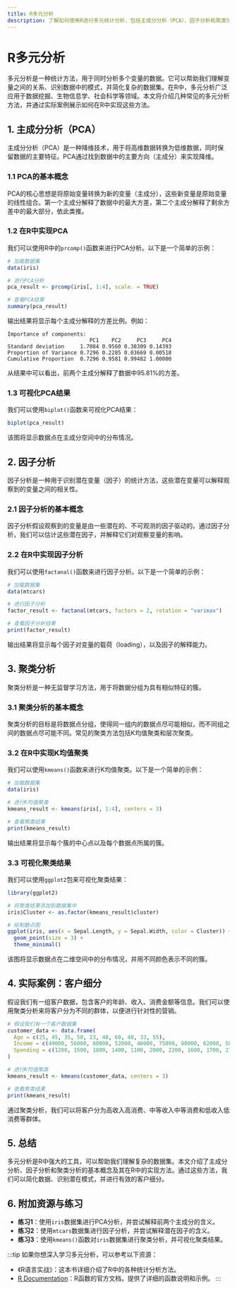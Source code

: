 ```yaml
---
title: R多元分析
description: 了解如何使用R进行多元统计分析，包括主成分分析（PCA）、因子分析和聚类分析等方法的介绍与实现。
---
```


# R多元分析

多元分析是一种统计方法，用于同时分析多个变量的数据。它可以帮助我们理解变量之间的关系、识别数据中的模式，并简化复杂的数据集。在R中，多元分析广泛应用于数据挖掘、生物信息学、社会科学等领域。本文将介绍几种常见的多元分析方法，并通过实际案例展示如何在R中实现这些方法。

## 1. 主成分分析（PCA）

主成分分析（PCA）是一种降维技术，用于将高维数据转换为低维数据，同时保留数据的主要特征。PCA通过找到数据中的主要方向（主成分）来实现降维。

### 1.1 PCA的基本概念

PCA的核心思想是将原始变量转换为新的变量（主成分），这些新变量是原始变量的线性组合。第一个主成分解释了数据中的最大方差，第二个主成分解释了剩余方差中的最大部分，依此类推。

### 1.2 在R中实现PCA

我们可以使用R中的`prcomp()`函数来进行PCA分析。以下是一个简单的示例：

```r
# 加载数据集
data(iris)

# 进行PCA分析
pca_result <- prcomp(iris[, 1:4], scale. = TRUE)

# 查看PCA结果
summary(pca_result)
```

输出结果将显示每个主成分解释的方差比例。例如：

```
Importance of components:
                          PC1    PC2     PC3     PC4
Standard deviation     1.7084 0.9560 0.38309 0.14393
Proportion of Variance 0.7296 0.2285 0.03669 0.00518
Cumulative Proportion  0.7296 0.9581 0.99482 1.00000
```

从结果中可以看出，前两个主成分解释了数据中95.81%的方差。

### 1.3 可视化PCA结果

我们可以使用`biplot()`函数来可视化PCA结果：

```r
biplot(pca_result)
```

该图将显示数据点在主成分空间中的分布情况。

## 2. 因子分析

因子分析是一种用于识别潜在变量（因子）的统计方法，这些潜在变量可以解释观察到的变量之间的相关性。

### 2.1 因子分析的基本概念

因子分析假设观察到的变量是由一些潜在的、不可观测的因子驱动的。通过因子分析，我们可以估计这些潜在因子，并解释它们对观察变量的影响。

### 2.2 在R中实现因子分析

我们可以使用`factanal()`函数来进行因子分析。以下是一个简单的示例：

```r
# 加载数据集
data(mtcars)

# 进行因子分析
factor_result <- factanal(mtcars, factors = 2, rotation = "varimax")

# 查看因子分析结果
print(factor_result)
```

输出结果将显示每个因子对变量的载荷（loading），以及因子的解释能力。

## 3. 聚类分析

聚类分析是一种无监督学习方法，用于将数据分组为具有相似特征的簇。

### 3.1 聚类分析的基本概念

聚类分析的目标是将数据点分组，使得同一组内的数据点尽可能相似，而不同组之间的数据点尽可能不同。常见的聚类方法包括K均值聚类和层次聚类。

### 3.2 在R中实现K均值聚类

我们可以使用`kmeans()`函数来进行K均值聚类。以下是一个简单的示例：

```r
# 加载数据集
data(iris)

# 进行K均值聚类
kmeans_result <- kmeans(iris[, 1:4], centers = 3)

# 查看聚类结果
print(kmeans_result)
```

输出结果将显示每个簇的中心点以及每个数据点所属的簇。

### 3.3 可视化聚类结果

我们可以使用`ggplot2`包来可视化聚类结果：

```r
library(ggplot2)

# 将聚类结果添加到数据集中
iris$Cluster <- as.factor(kmeans_result$cluster)

# 绘制散点图
ggplot(iris, aes(x = Sepal.Length, y = Sepal.Width, color = Cluster)) +
  geom_point(size = 3) +
  theme_minimal()
```

该图将显示数据点在二维空间中的分布情况，并用不同颜色表示不同的簇。

## 4. 实际案例：客户细分

假设我们有一组客户数据，包含客户的年龄、收入、消费金额等信息。我们可以使用聚类分析来将客户分为不同的群体，以便进行针对性的营销。

```r
# 假设我们有一个客户数据集
customer_data <- data.frame(
  Age = c(25, 45, 35, 50, 23, 40, 60, 48, 33, 55),
  Income = c(49000, 56000, 60000, 52000, 48000, 75000, 80000, 62000, 58000, 70000),
  Spending = c(1200, 1500, 1800, 1400, 1100, 2000, 2200, 1600, 1700, 2100)
)

# 进行K均值聚类
kmeans_result <- kmeans(customer_data, centers = 3)

# 查看聚类结果
print(kmeans_result)
```

通过聚类分析，我们可以将客户分为高收入高消费、中等收入中等消费和低收入低消费等群体。

## 5. 总结

多元分析是R中强大的工具，可以帮助我们理解复杂的数据集。本文介绍了主成分分析、因子分析和聚类分析的基本概念及其在R中的实现方法。通过这些方法，我们可以简化数据、识别潜在模式，并进行有效的客户细分。

## 6. 附加资源与练习

- **练习1**：使用`iris`数据集进行PCA分析，并尝试解释前两个主成分的含义。
- **练习2**：使用`mtcars`数据集进行因子分析，并尝试解释潜在因子的含义。
- **练习3**：使用`kmeans()`函数对`iris`数据集进行聚类分析，并可视化聚类结果。

:::tip
如果你想深入学习多元分析，可以参考以下资源：
- 《R语言实战》：这本书详细介绍了R中的各种统计分析方法。
- [R Documentation](https://www.rdocumentation.org/)：R函数的官方文档，提供了详细的函数说明和示例。
:::